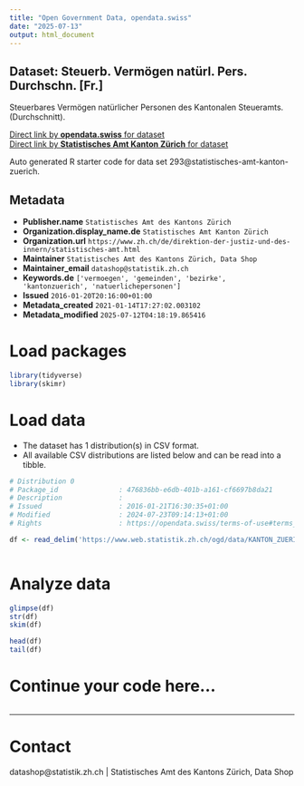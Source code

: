 ```yaml
---
title: "Open Government Data, opendata.swiss"
date: "2025-07-13"
output: html_document
---
```


## Dataset: Steuerb. Vermögen natürl. Pers. Durchschn. [Fr.]

Steuerbares Vermögen natürlicher Personen des Kantonalen Steueramts. (Durchschnitt).

[Direct link by **opendata.swiss** for dataset](https://opendata.swiss/de/dataset/steuerb-vermogen-naturl-pers-durchschn-fr)<br>
[Direct link by **Statistisches Amt Kanton Zürich** for dataset](https://www.zh.ch/de/politik-staat/gemeinden/gemeindeportraet.html)

Auto generated R starter code for data set 293@statistisches-amt-kanton-zuerich.

## Metadata

- **Publisher.name** `Statistisches Amt des Kantons Zürich`
- **Organization.display_name.de** `Statistisches Amt Kanton Zürich`
- **Organization.url** `https://www.zh.ch/de/direktion-der-justiz-und-des-innern/statistisches-amt.html`
- **Maintainer** `Statistisches Amt des Kantons Zürich, Data Shop`
- **Maintainer_email** `datashop@statistik.zh.ch`
- **Keywords.de** `['vermoegen', 'gemeinden', 'bezirke', 'kantonzuerich', 'natuerlichepersonen']`
- **Issued** `2016-01-20T20:16:00+01:00`
- **Metadata_created** `2021-01-14T17:27:02.003102`
- **Metadata_modified** `2025-07-12T04:18:19.865416`


# Load packages

```r

library(tidyverse)
library(skimr)

```

# Load data

-   The dataset has 1 distribution(s) in CSV format.
-   All available CSV distributions are listed below and can be read into a tibble.

```r

# Distribution 0
# Package_id               : 476836bb-e6db-401b-a161-cf6697b8da21
# Description              : 
# Issued                   : 2016-01-21T16:30:35+01:00
# Modified                 : 2024-07-23T09:14:13+01:00
# Rights                   : https://opendata.swiss/terms-of-use#terms_by

df <- read_delim('https://www.web.statistik.zh.ch/ogd/data/KANTON_ZUERICH_321.csv')



```

# Analyze data

```r

glimpse(df)
str(df)
skim(df)

head(df)
tail(df)

```

# Continue your code here...

```r

```

------------------------------------------------------------------------

# Contact

datashop@statistik.zh.ch | Statistisches Amt des Kantons Zürich, Data Shop
